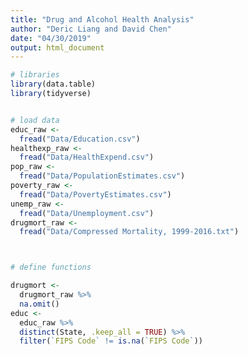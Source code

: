 ```yaml
---
title: "Drug and Alcohol Health Analysis"
author: "Deric Liang and David Chen"
date: "04/30/2019"
output: html_document
---
```


```r
# libraries
library(data.table)
library(tidyverse)


# load data
educ_raw <-
  fread("Data/Education.csv")
healthexp_raw <-
  fread("Data/HealthExpend.csv")
pop_raw <-
  fread("Data/PopulationEstimates.csv")
poverty_raw <-
  fread("Data/PovertyEstimates.csv")
unemp_raw <-
  fread("Data/Unemployment.csv")
drugmort_raw <-
  fread("Data/Compressed Mortality, 1999-2016.txt")



# define functions


```



```r
drugmort <-
  drugmort_raw %>%
  na.omit()
educ <-
  educ_raw %>%
  distinct(State, .keep_all = TRUE) %>%
  filter(`FIPS Code` != is.na(`FIPS Code`))


```